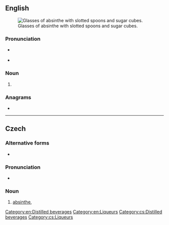 {{also|Absinth}}
==English==
{{wikipedia|Bohemian style absinth}}
{{wikipedia|Absinthe}}

[[File:Two-absinthe-glasses.jpg|thumb|right|Glasses of absinthe with slotted spoons and sugar cubes.]]

===Pronunciation===
* {{a|UK}} {{IPA|en|/ˈæb.sɪnθ/}}
* {{a|US}} {{IPA|en|/ˈæb.sɪnθ/}}
{{rfap|en}}

===Noun===
{{en-noun|~}}

# {{alternative form of|en|absinthe}}

===Anagrams===
* {{anagrams|en|a=abhinst|banisht}}

[[Category:en:Distilled beverages]]
[[Category:en:Liqueurs]]

----

==Czech==

===Alternative forms===
* {{alter|cs|absint||less common}}

===Pronunciation===
* {{cs-IPA|absint}}

===Noun===
{{cs-noun|g=m}}

# [[absinthe]], {{l|en|absinth}} {{gloss|alcoholic beverage}}

[[Category:cs:Distilled beverages]]
[[Category:cs:Liqueurs]]